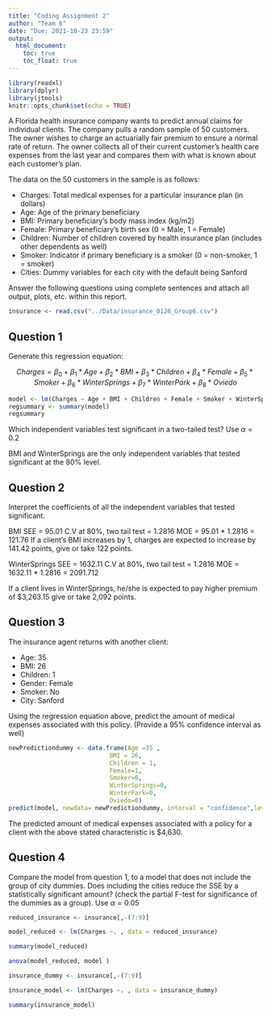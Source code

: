 ```yaml
---
title: "Coding Assignment 2"
author: "Team 6"
date: "Due: 2021-10-23 23:59"
output: 
  html_document:
    toc: true
    toc_float: true
---
```


```r
library(readxl)
library(dplyr)
library(jtools)
knitr::opts_chunk$set(echo = TRUE)
```

A Florida health insurance company wants to predict annual claims for individual clients. The company pulls a random sample of 50 customers. The owner wishes to charge an actuarially fair premium to ensure a normal rate of return. The owner collects all of their current customer’s health care expenses from the last year and compares them with what is known about each customer’s plan. 

The data on the 50 customers in the sample is as follows:

-	Charges: Total medical expenses for a particular insurance plan (in dollars)
-	Age: Age of the primary beneficiary
-	BMI: Primary beneficiary’s body mass index (kg/m2)
-	Female: Primary beneficiary’s birth sex (0 = Male, 1 = Female)
-	Children: Number of children covered by health insurance plan (includes other dependents as well)
-	Smoker: Indicator if primary beneficiary is a smoker (0 = non-smoker, 1 = smoker)
-	Cities: Dummy variables for each city with the default being Sanford

Answer the following questions using complete sentences and attach all output, plots, etc. within this report.


```r
insurance <- read.csv("../Data/insurance_0126_Group6.csv")
```



## Question 1

Generate this regression equation:

$$Charges = \beta_{0}+\beta_{1}*Age+\beta_{2}*BMI+\beta_{3}*Children + \beta_{4}*Female + \beta_{5}*Smoker + \beta_{6}*WinterSprings + \beta_{7}*WinterPark + \beta_{8}*Oviedo$$

```r
model <- lm(Charges ~ Age + BMI + Children + Female + Smoker + WinterSprings + WinterPark + Oviedo, data = insurance)
regsummary <- summary(model)
regsummary
```

Which independent variables test significant in a two-tailed test? Use $\alpha = 0.2$

BMI and WinterSprings are the only independent variables that tested significant at the 80% level.


## Question 2

Interpret the coefficients of all the independent variables that tested significant.

BMI SEE = 95.01
C.V at 80%, two tail test = 1.2816
MOE = 95.01 * 1.2816 = 121.76
If a client's BMI increases by 1, charges are expected to increase by 141.42 points, give or take 122 points. 


WinterSprings SEE = 1632.11
C.V at 80%, two tail test = 1.2816
MOE = 1632.11 * 1.2816 = 2091.712

If a client lives in WinterSprings, he/she is expected to pay higher premium of $3,263.15 give or take 2,092 points.


## Question 3

The insurance agent returns with another client:

- Age: 35
- BMI: 26
- Children: 1
- Gender: Female
- Smoker: No
- City: Sanford

Using the regression equation above, predict the amount of medical expenses associated with this policy. (Provide a 95% confidence interval as well)

```r
newPredictiondummy <- data.frame(Age =35 ,
                            BMI = 26,
                            Children = 1,
                            Female=1,
                            Smoker=0,
                            WinterSprings=0,
                            WinterPark=0,
                            Oviedo=0)
predict(model, newdata= newPredictiondummy, interval = "confidence",levels=.95)


```

The predicted amount of medical expenses associated with a policy for a client with the above stated characteristic is $4,630.

## Question 4

Compare the model from question 1, to a model that does not include the group of city dummies. Does including the cities reduce the SSE by a statistically significant amount? (check the partial F-test for significance of the dummies as a group). Use $\alpha = 0.05$

```r
reduced_insurance <- insurance[,-(7:9)]

model_reduced <- lm(Charges ~. , data = reduced_insurance)

summary(model_reduced)
```
```r
anova(model_reduced, model )
```
```r
insurance_dummy <- insurance[,-(7:9)]

insurance_model <- lm(Charges ~. , data = insurance_dummy)

summary(insurance_model)
```


